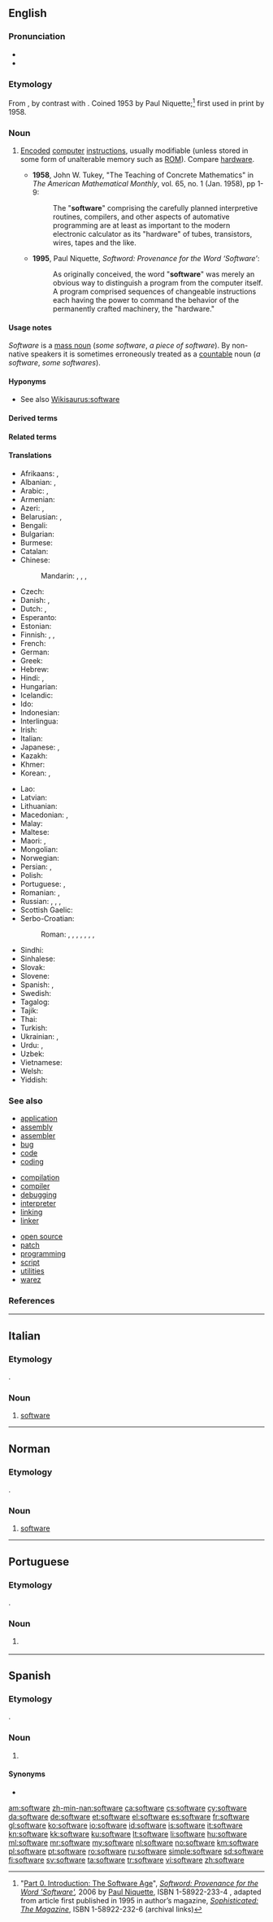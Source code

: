 {{also|Software}}
==English==

===Pronunciation===
* {{IPA|/ˈsɔftˌwɛɹ/|lang=en}}
* {{audio|en-us-software.ogg|Audio (US)|lang=en}}

===Etymology===
From {{suffix|soft|ware|lang=en}}, by contrast with {{term|hardware||the computer itself|lang=en}}. Coined 1953 by Paul Niquette;<ref>"[http://niquette.com/books/softword/part0.htm Part 0. Introduction: The Software Age]", ''[http://web.archive.org/web/20110716122819/http://www.niquette.com/books/softword/tocsoft.html Softword: Provenance for the Word 'Software'],'' 2006 by [http://web.archive.org/web/20081203022004/http://niquette.com/paul/paulhome.html Paul Niquette], ISBN 1-58922-233-4 , adapted from article first published in 1995 in author’s magazine, ''[http://web.archive.org/web/20100922062359/http://www.niquette.com/books/sophmag/tocsoph.html Sophisticated: The Magazine]'', ISBN 1-58922-232-6 (archival links)</ref> first used in print by {{w|John Tukey}} 1958.

===Noun===
{{wikipedia|dab=software (disambiguation)|software}}
{{en-noun|-}}

# {{context|computing|lang=en}} [[encode|Encoded]] [[computer]] [[instructions]], usually modifiable (unless stored in some form of unalterable memory such as [[ROM]]). Compare [[hardware]].
#* '''1958''', John W. Tukey, "The Teaching of Concrete Mathematics" in ''The American Mathematical Monthly'', vol. 65, no. 1 (Jan. 1958), pp 1-9:
#*: The "'''software'''" comprising the carefully planned interpretive routines, compilers, and other aspects of automative programming are at least as important to the modern electronic calculator as its "hardware" of tubes, transistors, wires, tapes and the like.
#* '''1995''', Paul Niquette, ''Softword: Provenance for the Word ‘Software’'':
#*: As originally conceived, the word "'''software'''" was merely an obvious way to distinguish a program from the computer itself. A program comprised sequences of changeable instructions each having the power to command the behavior of the permanently crafted machinery, the "hardware."

====Usage notes====
''Software'' is a [[mass noun]] (''some software'', ''a piece of software''). By non-native speakers it is sometimes erroneously treated as a [[countable]] noun (''a software'', ''some softwares'').

====Hyponyms====
{{hyp3|application software|kitchen table software|proprietary software|lang=en}}
* See also [[Wikisaurus:software]]

====Derived terms====
{{der3|adware|bloatware|firmware|freeware|hardware|malware|schlockware|shareware|spyware|vaporware|wetware|{{l/en|-ware}}<!-- in sense "class of software" -->|lang=en}}

====Related terms====
{{rel3|firmware|hardware|software assurance|software design|software engineering|software state|system software|lang=en}}

====Translations====
{{trans-top|encoded computer instructions}}
* Afrikaans: {{t|af|sagteware}}, {{t|af|programmatuur}}
* Albanian: {{t|sq|softuer|m}}, {{t|sq|softver|m}}
* Arabic: {{t|ar|بَرْمَجِيَات|p}}, {{t|ar|بَرَامِج اَلْحَاسِب|m-p}}
* Armenian: {{t|hy|ծրագրային ապահովում}}
* Azeri: {{t|az|proqram təminatı}}, {{t|az|PT}}
* Belarusian: {{t|be|прагра́мнае забеспячэ́нне|n|sc=Cyrl}}, {{t|be|ПЗ|n|sc=Cyrl}}
* Bengali: {{t|bn|সফটওয়্যার|tr=sôphţowar|sc=Beng}}
* Bulgarian: {{t+|bg|софтуер|m|sc=Cyrl}}
* Burmese: {{t|my|ကွန်ပျူတာ ဆော့ဖ်ဝဲလ်|sc=Mymr}}
* Catalan: {{t+|ca|programari|m}}
* Chinese:
*: Mandarin: {{t+|cmn|軟件|sc=Hani}}, {{t+|cmn|软件|tr=ruǎnjiàn|sc=Hani}}, {{qualifier|Taiwan}} {{t+|cmn|軟體|sc=Hani}}, {{t+|cmn|软体|tr=ruǎntǐ|sc=Hani}}
* Czech: {{t+|cs|software|m}}
* Danish: {{t+|da|software}}, {{t|da|programmel}}
* Dutch: {{t+|nl|software|m}}, {{t+|nl|programmatuur|m}}
* Esperanto: {{t|eo|programaro}}
* Estonian: {{t|et|tarkvara}}
* Finnish: {{t+|fi|ohjelmisto}}, {{t+|fi|tietokoneohjelma}}, {{t|fi|softa}}
* French: {{t+|fr|logiciel|m}}
* German: {{t+|de|Software|f}}
* Greek: {{t+|el|λογισμικό|n}}
* Hebrew: {{t|he|תוכנה|f|tr=tokhná|alt=תוכנה \ תׇּכְנָה}}
* Hindi: {{t|hi|सॉफ़्टवेयर|sc=Deva}}, {{t|hi|क्रमानुदेश|m|sc=Deva}}
* Hungarian: {{t+|hu|szoftver}}
* Icelandic: {{t|is|hugbúnaður|m}}
* Ido: {{t|io|softwaro}}
* Indonesian: {{t|id|piranti lunak}}
* Interlingua: {{t|ia|software}}
* Irish: {{t|ga|bogearraí|m-p}}
* Italian: {{t+|it|software|m}}
* Japanese: {{t+|ja|ソフトウェア|tr=sofutowea}}, {{t|ja|ソフト|tr=sofuto}}
* Kazakh: {{t+|kk|бағдарламалық жасақтама|sc=Cyrl}}
* Khmer: {{t-needed|km}}
* Korean: {{t+|ko|소프트웨어|sc=Hang}}, {{t|ko|무른모|sc=Hang}}
{{trans-mid}}
* Lao: {{t|lo|ໂລຊີຊີແອນ|sc=Laoo}}
* Latvian: {{t|lv|programmatūra|f}}
* Lithuanian: {{t+|lt|programinė įranga|f}}
* Macedonian: {{t|mk|софтвер|m|sc=Cyrl}}, {{t|mk|програмска опрема|f|sc=Cyrl}}
* Malay: {{t+|ms|perisian}}
* Maltese: {{t|mt|softwer|m}}
* Maori: {{t|mi|pūmanawa}}, {{t|mi|pūmanawa rorohiko}}
* Mongolian: {{t|mn|програм хангамж|sc=Cyrl}}
* Norwegian: {{t|no|programvare|m|f}}
* Persian: {{t+|fa|نرم افزار|tr=narm afzâr}}, {{t|fa|نرم‌افزار|tr=narm-afzâr|sc=fa-Arab}}
* Polish: {{t+|pl|oprogramowanie|n}}
* Portuguese: {{t+|pt|software|m}}, {{t+|pt|programa|m}}
* Romanian: {{t+|ro|software|n}}, {{t|ro|programe de computer|n}}
* Russian: {{t+|ru|програ́ммное обеспече́ние|n}}, {{t|ru|со́фтве́р|n|m|tr=sóftvɛ́r}}, {{t|ru|ПО|n}}, {{t+|ru|софт|m}}
* Scottish Gaelic: {{t|gd|bathar-bog|m}}
* Serbo-Croatian:
*: Roman: {{t|sh|programska oprema}}, {{t|sh|napudbina}}, {{t|sh|mekušje}}, {{t|sh|mekovlje}}, {{t|sh|mekotvorina}}, {{t|sh|softver}}, {{t|sh|programska potpora|f}}, {{t|sh|programska podrška|f}}
* Sindhi: {{t+|sd|منطقگري|f}}
* Sinhalese: {{t|si|පරිගණක මෘදුකාංග|sc=Sinh}}
* Slovak: {{t|sk|softvér|m}}
* Slovene: {{t|sl|programska oprema|f}}
* Spanish: {{t+|es|software|m}}, {{t+|es|programa|m}}
* Swedish: {{t+|sv|mjukvara|c}}
* Tagalog: {{t|tl|software}}
* Tajik: {{t|tg|нармафзор}}
* Thai: {{t+|th|ซอฟต์แวร์|tr=sɔ̂ɔp-wɛɛ|sc=Thai}}
* Turkish: {{t+|tr|yazılım}}
* Ukrainian: {{t|uk|програ́мне забезпе́чення|n|sc=Cyrl}}, {{t|uk|ПЗ|n|sc=Cyrl}}
* Urdu: {{t|ur|سافٹویئر|tr=sāfṭveyar|sc=ur-Arab}}, {{t|ur|سوفٹویئر|tr=sofṭveyar|sc=ur-Arab}}
* Uzbek: {{t|uz|dasturiy taʼminot}}
* Vietnamese: {{t+|vi|phần mềm}}
* Welsh: {{t+|cy|meddalwedd|f}}
* Yiddish: {{t|yi|ווייכווארג}}
{{trans-bottom}}

===See also===
{{top3}}
* [[application]]
* [[assembly]]
* [[assembler]]
* [[bug]]
* [[code]]
* [[coding]]
{{mid3}}
* [[compilation]]
* [[compiler]]
* [[debugging]]
* [[interpreter]]
* [[linking]]
* [[linker]]
{{mid3}}
* [[open source]]
* [[patch]]
* [[programming]]
* [[script]]
* [[utilities]]
* [[warez]]
{{bottom}}

===References===
<references/>

----

==Italian==

===Etymology===
{{borrowing|en|lang=it}}.

===Noun===
{{head|it|noun|g=m|invariable}}

# {{lb|it|computing}} [[#English|software]]

----

==Norman==

===Etymology===
{{borrowing|en|software|lang=nrf}}.

===Noun===
{{nrf-noun|m|pl=-}}

# {{lb|nrf|Jersey|computing}} [[#English|software]]

----

==Portuguese==

===Etymology===
{{borrowing|en|lang=pt}}.

===Noun===
{{pt-noun|m}}

# {{lb|pt|computing}} {{l|en|software}} {{gloss|encoded computer instructions}}

----
==Spanish==

===Etymology===
{{borrowing|en|lang=es}}.

===Noun===
{{es-noun|m}}

# {{lb|es|computing}} {{l|en|software}} {{gloss|encoded computer instructions}}

====Synonyms====
* {{l|es|programa}}


[[am:software]]
[[zh-min-nan:software]]
[[ca:software]]
[[cs:software]]
[[cy:software]]
[[da:software]]
[[de:software]]
[[et:software]]
[[el:software]]
[[es:software]]
[[fr:software]]
[[gl:software]]
[[ko:software]]
[[io:software]]
[[id:software]]
[[is:software]]
[[it:software]]
[[kn:software]]
[[kk:software]]
[[ku:software]]
[[lt:software]]
[[li:software]]
[[hu:software]]
[[ml:software]]
[[mr:software]]
[[my:software]]
[[nl:software]]
[[no:software]]
[[km:software]]
[[pl:software]]
[[pt:software]]
[[ro:software]]
[[ru:software]]
[[simple:software]]
[[sd:software]]
[[fi:software]]
[[sv:software]]
[[ta:software]]
[[tr:software]]
[[vi:software]]
[[zh:software]]